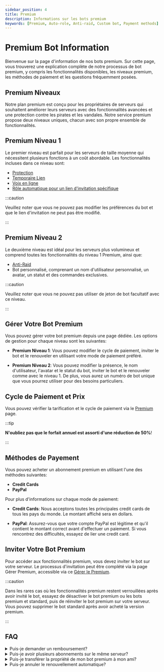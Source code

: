 ```yaml
---
sidebar_position: 4
title: Premium
description: Informations sur les bots premium
keywords: [Premium, Auto-role, Anti-raid, Custom bot, Payment methods] 
---
```


# Premium Bot Information

Bienvenue sur la page d'information de nos bots premium. Sur cette page, vous trouverez une explication complète de notre processus de bot premium, y compris les fonctionnalités disponibles, les niveaux premium, les méthodes de paiement et les questions fréquemment posées.

## Premium Niveaux

Notre plan premium est conçu pour les propriétaires de serveurs qui souhaitent améliorer leurs serveurs avec des fonctionnalités avancées et une protection contre les pirates et les vandales. Notre service premium propose deux niveaux uniques, chacun avec son propre ensemble de fonctionnalités.

## Premium Niveau 1

Le premier niveau est parfait pour les serveurs de taille moyenne qui nécessitent plusieurs fonctions à un coût abordable. Les fonctionnalités incluses dans ce niveau sont:

- [Protection](/modules/vip_protection.mdx)
- [Temporaire Lien](/modules/temp_link.mdx) 
- [Voix en ligne](/modules/voice_online.mdx)
- [Rôle automatique pour un lien d'invitation spécifique](/modules/auto_role.mdx)

:::caution

Veuillez noter que vous ne pouvez pas modifier les préférences du bot et que le lien d'invitation ne peut pas être modifié.

:::

## Premium Niveau 2

Le deuxième niveau est idéal pour les serveurs plus volumineux et comprend toutes les fonctionnalités du niveau 1 Premium, ainsi que:

- [Anti-Raid](/modules/anti_raid.mdx)
- Bot personnalisé, comprenant un nom d'utilisateur personnalisé, un avatar, un statut et des commandes exclusives.

:::caution

Veuillez noter que vous ne pouvez pas utiliser de jeton de bot facultatif avec ce niveau.

:::

## Gérer Votre Bot Premium

Vous pouvez gérer votre bot premium depuis une page dédiée. Les options de gestion pour chaque niveau sont les suivantes:

- **Premium Niveau 1**: Vous pouvez modifier le cycle de paiement, inviter le bot et le renouveler en utilisant votre mode de paiement préféré.

- **Premium Niveau 2**: Vous pouvez modifier la présence, le nom d'utilisateur, l'avatar et le statut du bot, inviter le bot et le renouveler comme avec le niveau 1. De plus, vous aurez un numéro de bot unique que vous pourrez utiliser pour des besoins particuliers.

## Cycle de Paiement et Prix

Vous pouvez vérifier la tarification et le cycle de paiement via le [Premium](https://probot.io/premium) page. 

:::tip 

__N'oubliez pas que le forfait annuel est assorti d'une réduction de 50%__!

:::

## Méthodes de Payement

Vous pouvez acheter un abonnement premium en utilisant l'une des méthodes suivantes:

- **Credit Cards**
- **PayPal**

Pour plus d'informations sur chaque mode de paiement:

- **__Credit Cards__**: Nous acceptons toutes les principales credit cards de tous les pays du monde. Le montant affiché sera en dollars.

- **__PayPal__**: Assurez-vous que votre compte PayPal est légitime et qu'il contient le montant correct avant d'effectuer un paiement. Si vous rencontrez des difficultés, essayez de lier une credit card.

## Inviter Votre Bot Premium

Pour accéder aux fonctionnalités premium, vous devez inviter le bot sur votre serveur. Le processus d'invitation peut être complété via la page Gérer Premium, accessible via ce [Gérer le Premium](https://probot.io/premium/manage). 

:::caution

Dans les rares cas où les fonctionnalités premium restent verrouillées après avoir invité le bot, essayez de désactiver le bot premium ou les bots premium et standard, puis de réinviter le bot premium sur votre serveur. Vous pouvez supprimer le bot standard après avoir acheté la version premium.

:::

## FAQ

<details>
<summary>Puis-je demander un remboursement?</summary>

Oui, vous pouvez. Cependant, vous devez d'abord consulter la politique de remboursement et demander un remboursement dans les sept jours suivant la date d'achat initiale pour une raison raisonnable.

</details>

<details>

<summary>Puis-je avoir plusieurs abonnements sur le même serveur?</summary>

Non, vous ne pouvez avoir qu'un seul bot premium par serveur.

</details>

<details>

<summary> Puis-je transférer la propriété de mon bot premium à mon ami?</summary>

Oui, vous pouvez! Cependant, cela est limité au plan `Niveau 2`.


</details>


<details>

<summary>Puis-je annuler le renouvellement automatique?</summary>

Oui, vous pouvez en effet! Via la page de gestion de la premium et cliquez sur annuler.


</details>
